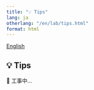 ```yaml
---
title: "💡 Tips"
lang: ja
otherlang: "/en/lab/tips.html"
format: html
---
```

::: lang-switcher
[English]({{< meta otherlang >}})
:::

## 💡 Tips

🚧 工事中...